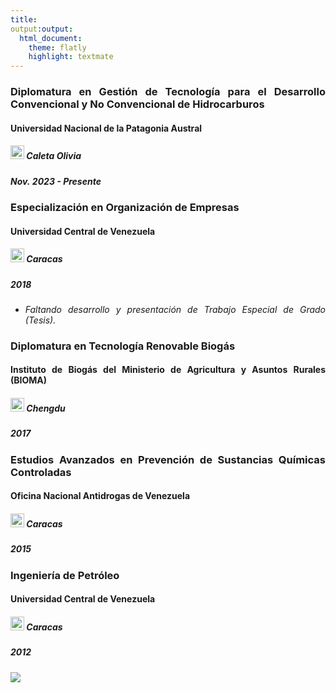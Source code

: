 ```yaml
---
title: 
output:output:
  html_document:
    theme: flatly
    highlight: textmate
---
```


<style>
body {
  text-align: justify;
}
</style>


### **Diplomatura en Gestión de Tecnología para el Desarrollo Convencional y No Convencional de Hidrocarburos**      
#### **Universidad Nacional de la Patagonia Austral**  
##### <img src="IMA/argentina.png" width="22" height="22"> Caleta Olivia
##### Nov. 2023 - Presente



### **Especialización en Organización de Empresas**      
#### **Universidad Central de Venezuela**  
##### <img src="IMA/venezuela.png" width="22" height="22"> Caracas
##### 2018 



- *Faltando desarrollo y presentación de Trabajo Especial de Grado (Tesis).*


### **Diplomatura en Tecnología Renovable Biogás**      
#### **Instituto de Biogás del Ministerio de Agricultura y Asuntos Rurales (BIOMA)**  
##### <img src="IMA/china.png" width="22" height="22"> Chengdu
##### 2017


### **Estudios Avanzados en Prevención de Sustancias Químicas Controladas**      
#### **Oficina Nacional Antidrogas de Venezuela**  
##### <img src="IMA/venezuela.png" width="22" height="22"> Caracas
##### 2015

### **Ingeniería de Petróleo**      
#### **Universidad Central de Venezuela**  
##### <img src="IMA/venezuela.png" width="22" height="22"> Caracas
##### 2012

![](IMA/estudios.png)








